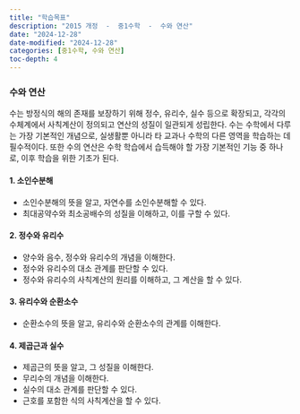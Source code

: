 ```yaml
---
title: "학습목표"
description: "2015 개정  -  중1수학  -  수와 연산"
date: "2024-12-28"
date-modified: "2024-12-28"
categories: [중1수학, 수와 연산]
toc-depth: 4
---
```

### 수와 연산
수는 방정식의 해의 존재를 보장하기 위해 정수, 유리수, 실수 등으로 확장되고, 각각의 수체계에서 사칙계산이 정의되고 연산의 성질이 일관되게 성립한다. 수는 수학에서 다루는 가장 기본적인 개념으로, 실생활뿐 아니라 타 교과나 수학의 다른 영역을 학습하는 데 필수적이다. 또한 수의 연산은 수학 학습에서 습득해야 할 가장 기본적인 기능 중 하나로, 이후 학습을 위한 기초가 된다.

#### 1. 소인수분해
- 소인수분해의 뜻을 알고, 자연수를 소인수분해할 수 있다.
- 최대공약수와 최소공배수의 성질을 이해하고, 이를 구할 수 있다.

#### 2. 정수와 유리수
- 양수와 음수, 정수와 유리수의 개념을 이해한다.
- 정수와 유리수의 대소 관계를 판단할 수 있다.
- 정수와 유리수의 사칙계산의 원리를 이해하고, 그 계산을 할 수 있다.

#### 3. 유리수와 순환소수
- 순환소수의 뜻을 알고, 유리수와 순환소수의 관계를 이해한다.

#### 4. 제곱근과 실수
- 제곱근의 뜻을 알고, 그 성질을 이해한다.
- 무리수의 개념을 이해한다.
- 실수의 대소 관계를 판단할 수 있다.
- 근호를 포함한 식의 사칙계산을 할 수 있다.
